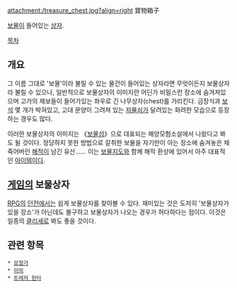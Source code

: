 attachment:/treasure_chest.jpg?align=right 寶物箱子

[[보물]]이 들어있는 [[상자]].

[[목차]]
== 개요 ==
그 이름 그대로 '보물'이라 불릴 수 있는 물건이 들어있는 상자라면 무엇이든지 보물상자라 불릴 수 있으나, 일반적으로 보물상자의 이미지란 어딘가 비밀스런 장소에 숨겨져있으며 고가의 재보들이 들어가있는 좌우로 긴 나무상자(chest)를 가리킨다. 금장식과 [[보석]] 몇 개가 박혀있고, 고대 문양이 그려져 있는 [[자물쇠]]가 달려있는 화려한 모습으로 등장하는 경우도 많다.

이러한 보물상자의 이미지는 《[[보물섬]]》으로 대표되는 해양모험소설에서 나왔다고 봐도 될 것이다. 정당하지 못한 방법으로 갈취한 보물을 자기만이 아는 장소에 숨겨놓은 채 죽어버린 [[해적]]이 남긴 유산…… 이는 [[보물지도]]와 함께 해적 환상에 있어서 아주 대표적인 [[아이템]]이다.

== [[게임]]의 보물상자 ==
[[RPG]]의 [[던전]]에서는 쉽게 보물상자를 찾아볼 수 있다. 재미있는 것은 도저히 '보물상자가 있을 장소'가 아닌데도 불구하고 보물상자가 나오는 경우가 허다하다는 점이다. 이것은 일종의 [[클리셰]]로 봐도 좋을 것이다.

== 관련 항목 ==
 * [[모험가]]
 * [[미믹]]
 * [[트레저 헌터]]
